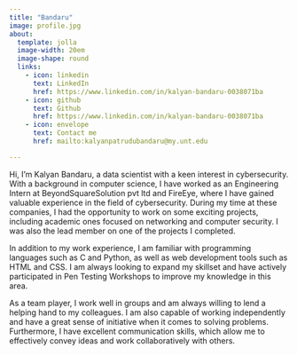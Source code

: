 ---
title: "Bandaru"
image: profile.jpg
about: 
  template: jolla
  image-width: 20em
  image-shape: round
  links:
    - icon: linkedin
      text: LinkedIn
      href: https://www.linkedin.com/in/kalyan-bandaru-0038071ba
    - icon: github
      text: Github
      href: https://www.linkedin.com/in/kalyan-bandaru-0038071ba
    - icon: envelope
      text: Contact me
      href: mailto:kalyanpatrudubandaru@my.unt.edu

---

Hi, I'm Kalyan Bandaru, a data scientist with a keen interest in cybersecurity. With a background in computer science, I have worked as an Engineering Intern at BeyondSquareSolution pvt ltd and FireEye, where I have gained valuable experience in the field of cybersecurity. During my time at these companies, I had the opportunity to work on some exciting projects, including academic ones focused on networking and computer security. I was also the lead member on one of the projects I completed.

In addition to my work experience, I am familiar with programming languages such as C and Python, as well as web development tools such as HTML and CSS. I am always looking to expand my skillset and have actively participated in Pen Testing Workshops to improve my knowledge in this area.

As a team player, I work well in groups and am always willing to lend a helping hand to my colleagues. I am also capable of working independently and have a great sense of initiative when it comes to solving problems. Furthermore, I have excellent communication skills, which allow me to effectively convey ideas and work collaboratively with others.

